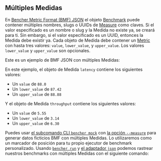 
## Múltiples Medidas

En [Bencher Metric Format (BMF) JSON][bmf]
el objeto [Benchmark][benchmark] puede contener múltiples nombres, slugs o UUIDs de [Measure][measure] como claves.
Si el valor especificado es un nombre o slug y la Medida no existe ya, se creará para ti.
Sin embargo, si el valor especificado es un UUID, entonces la Medida debe existir ya.
Cada objeto de Medida debe contener un [Metric][metric] con hasta tres valores:
`value`, `lower_value`, y `upper_value`.
Los valores `lower_value` y `upper_value` son opcionales.

Este es un ejemplo de BMF JSON con múltiples Medidas:

<BmfMultiExample />

En este ejemplo, el objeto de Medida `latency` contiene los siguientes valores:

- Un `value` de `88.0`
- Un `lower_value` de `87.42`
- Un `upper_value` de `88.88`

Y el objeto de Medida `throughput` contiene los siguientes valores:

- Un `value` de `5.55`
- Un `lower_value` de `3.14`
- Un `upper_value` de `6.30`

Puedes usar [el subcomando CLI `bencher mock`][bencher mock]
con [la opción `--measure`][measure option]
para generar datos ficticios BMF con múltiples Medidas.
Lo utilizaremos como un marcador de posición para tu propio ejecutor de benchmark personalizado.
Usando <code><a href="/es/docs/explanation/bencher-run/">bencher run</a></code>
y [el adaptador `json`][json adapter]
podemos rastrear nuestros benchmarks con múltiples Medidas con el siguiente comando:

<RunCmdMultiExample />

[bmf]: /es/docs/reference/bencher-metric-format/
[benchmark]: /es/docs/explanation/benchmarking/#benchmark
[measure]: /es/docs/explanation/benchmarking/#measure
[metric]: /es/docs/explanation/benchmarking/#metric
[bencher mock]: /es/docs/reference/bencher-metric-format/#bencher-mock
[measure option]: /es/docs/reference/bencher-metric-format/#--measure-measure
[json adapter]: /es/docs/explanation/adapters/#-json
